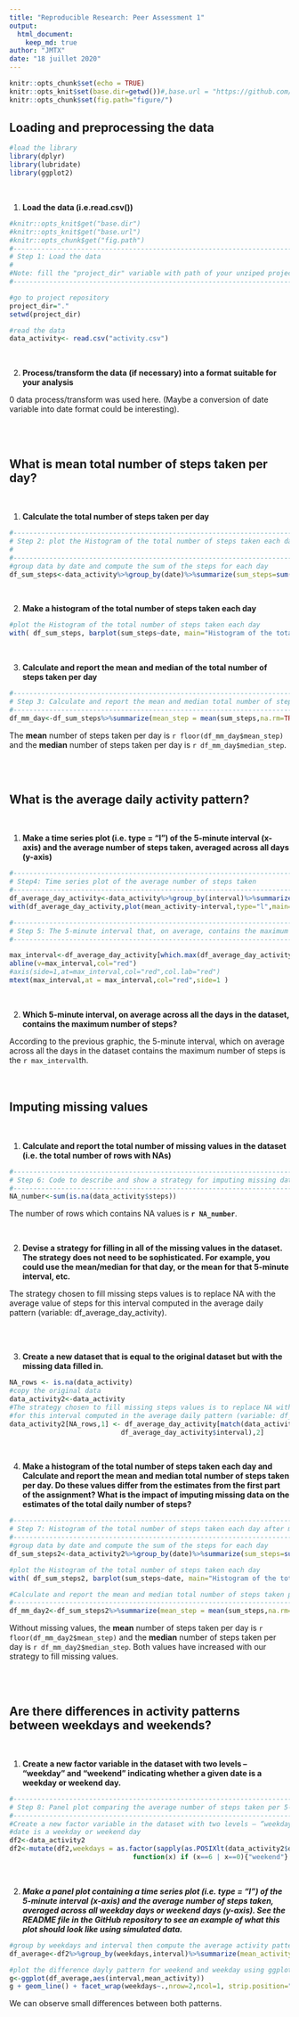 ```yaml
---
title: "Reproducible Research: Peer Assessment 1"
output: 
  html_document:
    keep_md: true
author: "JMTX"
date: "18 juillet 2020"
---
```


```r
knitr::opts_chunk$set(echo = TRUE)
knitr::opts_knit$set(base.dir=getwd())#,base.url = "https://github.com/JMTX/RepData_PeerAssessment1/blob/master/")
knitr::opts_chunk$set(fig.path="figure/")
```

## Loading and preprocessing the data
```r
#load the library
library(dplyr)
library(lubridate)
library(ggplot2)
```
<br>

1. **Load the data (i.e.read.csv())**
```r
#knitr::opts_knit$get("base.dir")
#knitr::opts_knit$get("base.url")
#knitr::opts_chunk$get("fig.path")
#-----------------------------------------------------------------------------------------------
# Step 1: Load the data
#
#Note: fill the "project_dir" variable with path of your unziped project repository 
#-----------------------------------------------------------------------------------------------

#go to project repository
project_dir="."
setwd(project_dir)

#read the data
data_activity<- read.csv("activity.csv")
```
<br>

2. **Process/transform the data (if necessary) into a format suitable for your analysis**

0 data process/transform was used here. (Maybe a conversion of date variable into date format could be interesting).

<br><br>

## What is mean total number of steps taken per day?
<br>

1. **Calculate the total number of steps taken per day**

```r
#-----------------------------------------------------------------------------------------------
# Step 2: plot the Histogram of the total number of steps taken each day
#
#-----------------------------------------------------------------------------------------------
#group data by date and compute the sum of the steps for each day
df_sum_steps<-data_activity%>%group_by(date)%>%summarize(sum_steps=sum(steps,na.rm=TRUE))
```
  
<br>

2. **Make a histogram of the total number of steps taken each day**

```r
#plot the Histogram of the total number of steps taken each day
with( df_sum_steps, barplot(sum_steps~date, main="Histogram of the total number of steps taken each day", ylab="number of steps"))
```
<br>

3. **Calculate and report the mean and median of the total number of steps taken per day**

```r
#------------------------------------------------------------------------------------------------
# Step 3: Calculate and report the mean and median total number of steps taken per day 
#------------------------------------------------------------------------------------------------
df_mm_day<-df_sum_steps%>%summarize(mean_step = mean(sum_steps,na.rm=TRUE),median_step=median(sum_steps,na.rm=TRUE))
```
The **mean** number of steps taken per day is `r floor(df_mm_day$mean_step)` and the **median** number of steps taken per day is `r df_mm_day$median_step`.  

<br><br>

## What is the average daily activity pattern?
<br>

1.  **Make a time series plot (i.e. \color{red}{\verb|type = "l"|}type = "l") of the 5-minute interval (x-axis) and the average number of steps taken, averaged across all days (y-axis)**

```r
#------------------------------------------------------------------------------------------------
# Step4: Time series plot of the average number of steps taken
#-------------------------------------------------------------------------------------------------
df_average_day_activity<-data_activity%>%group_by(interval)%>%summarize(mean_activity=mean(steps,na.rm=TRUE))
with(df_average_day_activity,plot(mean_activity~interval,type="l",main="Average daily activity pattern"))

#------------------------------------------------------------------------------------------------------
# Step 5: The 5-minute interval that, on average, contains the maximum number of steps
#------------------------------------------------------------------------------------------------------

max_interval<-df_average_day_activity[which.max(df_average_day_activity$mean_activity),1]
abline(v=max_interval,col="red")
#axis(side=1,at=max_interval,col="red",col.lab="red")
mtext(max_interval,at = max_interval,col="red",side=1 )
```
<br>

2. **Which 5-minute interval, on average across all the days in the dataset, contains the maximum number of steps?**  

According to the previous graphic, the 5-minute interval, which on average across all the days in the dataset contains the maximum number of steps is the `r max_interval`th.  
<br><br>

## Imputing missing values
<br>

1. **Calculate and report the total number of missing values in the dataset (i.e. the total number of rows with NAs)**

```r
#--------------------------------------------------------------------------------------------------------
# Step 6: Code to describe and show a strategy for imputing missing data
#--------------------------------------------------------------------------------------------------------
NA_number<-sum(is.na(data_activity$steps))
```
The number of rows which contains NA values is **`r NA_number`**.

<br>

2. **Devise a strategy for filling in all of the missing values in the dataset. The strategy does not need to be sophisticated. For example, you could use the mean/median for that day, or the mean for that 5-minute interval, etc.**  

The strategy chosen to fill missing steps values is to replace NA with the average value of steps for this interval 
computed in the average daily pattern (variable: df_average_day_activity).

<br><br>

3. **Create a new dataset that is equal to the original dataset but with the missing data filled in.**

```r
NA_rows <- is.na(data_activity)
#copy the original data 
data_activity2<-data_activity
#The strategy chosen to fill missing steps values is to replace NA with the average value of steps
#for this interval computed in the average daily pattern (variable: df_average_day_activity).
data_activity2[NA_rows,1] <- df_average_day_activity[match(data_activity2[NA_rows,3],
                            df_average_day_activity$interval),2]
```
<br>

4. **Make a histogram of the total number of steps taken each day and Calculate and report the mean and median total number of steps taken per day. Do these values differ from the estimates from the first part of the assignment? What is the impact of imputing missing data on the estimates of the total daily number of steps?**

```r
#------------------------------------------------------------------------------------------------
# Step 7: Histogram of the total number of steps taken each day after missing values are imputed
#------------------------------------------------------------------------------------------------
#group data by date and compute the sum of the steps for each day
df_sum_steps2<-data_activity2%>%group_by(date)%>%summarize(sum_steps=sum(steps,na.rm=TRUE))

#plot the Histogram of the total number of steps taken each day
with( df_sum_steps2, barplot(sum_steps~date, main="Histogram of the total number of steps taken each day", ylab="number of steps"))

#Calculate and report the mean and median total number of steps taken per day 
#------------------------------------------------------------------------------------------------
df_mm_day2<-df_sum_steps2%>%summarize(mean_step = mean(sum_steps,na.rm=TRUE),median_step=median(sum_steps,na.rm=TRUE))

```
Without missing values, the **mean** number of steps taken per day is `r floor(df_mm_day2$mean_step)` and the **median** number of steps taken per day is `r df_mm_day2$median_step`.
Both values have increased with our strategy to fill missing values.

<br><br>

## Are there differences in activity patterns between weekdays and weekends?
<br>

1. **Create a new factor variable in the dataset with two levels – “weekday” and “weekend” indicating whether a given date is a weekday or weekend day.**

```r
#------------------------------------------------------------------------------------------------
# Step 8: Panel plot comparing the average number of steps taken per 5-minute interval across weekdays and weekends
#---------------------------------------------------------------------------------------------------
#Create a new factor variable in the dataset with two levels – “weekday” and “weekend” indicating whether a given 
#date is a weekday or weekend day
df2<-data_activity2
df2<-mutate(df2,weekdays = as.factor(sapply(as.POSIXlt(data_activity2$date)$wday,
                               function(x) if (x==6 | x==0){"weekend"} else {"weekday"})))
```

<br>

2. ***Make a panel plot containing a time series plot (i.e. \color{red}{\verb|type = "l"|}type = "l") of the 5-minute interval (x-axis) and the average number of steps taken, averaged across all weekday days or weekend days (y-axis). See the README file in the GitHub repository to see an example of what this plot should look like using simulated data.***

```r
#group by weekdays and interval then compute the average activity pattern for both type of days
df_average<-df2%>%group_by(weekdays,interval)%>%summarize(mean_activity=mean(steps,na.rm=TRUE))

#plot the difference dayly pattern for weekend and weekday using ggplot2
g<-ggplot(df_average,aes(interval,mean_activity))
g + geom_line() + facet_wrap(weekdays~.,nrow=2,ncol=1, strip.position="top")+ylab("Number of steps")#+  facet_grid(weekdays~.,switch="both")+facet_wrap(facets, strip.position="right")

```

We can observe small differences between both patterns.
